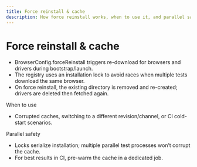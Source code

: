 ```yaml
---
title: Force reinstall & cache
description: How force reinstall works, when to use it, and parallel safety
---
```


# Force reinstall & cache

- BrowserConfig.forceReinstall triggers re-download for browsers and drivers during bootstrap/launch.
- The registry uses an installation lock to avoid races when multiple tests download the same browser.
- On force reinstall, the existing directory is removed and re-created; drivers are deleted then fetched again.

When to use

- Corrupted caches, switching to a different revision/channel, or CI cold-start scenarios.

Parallel safety

- Locks serialize installation; multiple parallel test processes won’t corrupt the cache.
- For best results in CI, pre-warm the cache in a dedicated job.
